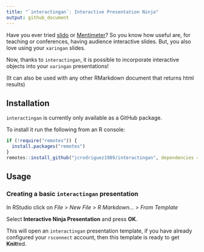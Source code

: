 ```yaml
---
title: "`interactingan`: Interactive Presentation Ninja"
output: github_document
---
```


Have you ever tried [slido](https://www.sli.do/) or [Mentimeter](https://www.mentimeter.com/)? So you know how useful are, for teaching or conferences, having audience interactive slides. But, you also love using your `xaringan` slides.

Now, thanks to `interactingan`, it is possible to incorporate interactive objects into your `xaringan` presentations!

(It can also be used with any other RMarkdown document that returns html results)

## Installation

`interactingan` is currently only available as a GitHub package.

To install it run the following from an R console:

```r
if (!require("remotes")) {
  install.packages("remotes")
}
remotes::install_github("jcrodriguez1989/interactingan", dependencies = TRUE)
```

## Usage

### Creating a basic `interactingan` presentation

In RStudio click on *File* > *New File* > *R Markdown...* > *From Template*

Select **Interactive Ninja Presentation** and press **OK**.

This will open an `interactingan` presentation template, if you have already
configured your `rsconnect` account, then this template is ready to get 
**Knit**ted.
